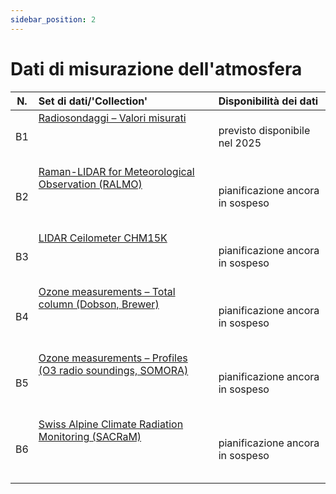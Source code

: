 ```yaml
---
sidebar_position: 2
---
```


# Dati di misurazione dell'atmosfera

| N.     | Set di dati/'Collection' | Disponibilità dei dati |
|:------:|:---------|:---------|
| B1 | [Radiosondaggi – Valori misurati](/b-data-atmosphere/b1-radio-sounding) <br></br>  <br></br> | previsto disponibile nel 2025 |
| B2 | [Raman-LIDAR for Meteorological Observation (RALMO)](/b-data-atmosphere/b2-ralmo) <br></br>  <br></br> | pianificazione ancora in sospeso |
| B3 | [LIDAR Ceilometer CHM15K](/b-data-atmosphere/b3-lidar-ceilometer-chm15k) <br></br>  <br></br> | pianificazione ancora in sospeso |
| B4 | [Ozone measurements – Total column (Dobson, Brewer)](/b-data-atmosphere/b4-ozone-measurements-total-column) <br></br>  <br></br> | pianificazione ancora in sospeso |
| B5 | [Ozone measurements – Profiles (O3 radio soundings, SOMORA)](/b-data-atmosphere/b5-ozone-measurements-profiles) <br></br>  <br></br> | pianificazione ancora in sospeso |
| B6 | [Swiss Alpine Climate Radiation Monitoring (SACRaM)](/b-data-atmosphere/b6-sacram) <br></br>  <br></br> | pianificazione ancora in sospeso |
